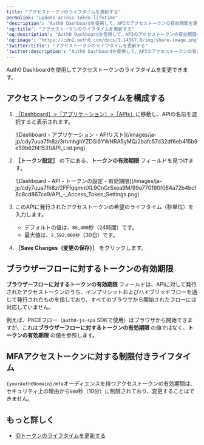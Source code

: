 ```yaml
---
title: "アクセストークンのライフタイムを更新する"
permalink: "update-access-token-lifetime"
'description': "Auth0 Dashboardを使用して、APIのアクセストークンの有効期間を更新する方法を説明します。"
'og:title': "アクセストークンのライフタイムを更新する"
'og:description': "Auth0 Dashboardを使用して、APIのアクセストークンの有効期間を更新する方法を説明します。"
'og:image': "https://cdn2.auth0.com/docs/1.14567.0/img/share-image.png"
'twitter:title': "アクセストークンのライフタイムを更新する"
'twitter:description': "Auth0 Dashboardを使用して、APIのアクセストークンの有効期間を更新する方法を説明します。"
---
```


<Tooltip data-tooltip-id="react-containers-DefinitionTooltip-0" href="/ja-jp/glossary?term=auth0-dashboard" tip="Auth0 Dashboard: サービスを構成するためのAuth0の主製品。" cta="用語集の表示">Auth0 Dashboard</Tooltip>を使用してアクセストークンのライフタイムを変更できます。

## アクセストークンのライフタイムを構成する

1. [［Dashboard］>［アプリケーション］>［APIs］](https://manage.auth0.com/#/apis)に移動し、APIの名前を選択すると表示されます。

   <Frame>![Dashboard - アプリケーション - APIリスト](/images/ja-jp/cdy7uua7fh8z/3rhmhghYZDSi6YWHRA5yMQ/2bafc57d32df6eb415b9e59b62f41531/API_List.png)</Frame>

2. **［トークン設定］** の下にある、**トークンの有効期限** フィールドを見つけます。

   <Frame>![Dashboard - API - トークンの設定 - 有効期限](/images/ja-jp/cdy7uua7fh8z/2FFfqqmntXL9CnGrSxea9M/99e770190f064a72b4bc18c8cd867ce9/API_-_Access_Token_Settings.png)</Frame>

3. このAPIに発行されたアクセストークンの希望のライフタイム（秒単位）を入力します。

   * デフォルトの値は、`86,400`秒（24時間）です。
   * 最大値は、`2,592,000秒`（30日）です。
4. **［Save Changes（変更の保存）］** をクリックします。

## ブラウザーフローに対するトークンの有効期限

**ブラウザーフローに対するトークンの有効期限** フィールドは、APIに対して発行されたアクセストークンのうち、インプリシットおよびハイブリッドフローを通じて発行されたものを指しており、すべてのブラウザから開始されたフローには対応していません。

例えば、PKCEフロー（`auth0-js-spa` SDKで使用）はブラウザから開始できますが、これは**ブラウザーフローに対するトークンの有効期限** の値ではなく、**トークンの有効期限** の値を参照します。

## MFAアクセストークンに対する制限付きライフタイム

`{yourAuth0Domain}/mfa`オーディエンスを持つアクセストークンの有効期間は、セキュリティ上の理由から`600`秒（10分）に制限されており、変更することはできません。

## もっと詳しく

* [IDトークンのライフタイムを更新する](/ja-jp/secure/tokens/id-tokens/update-id-token-lifetime)